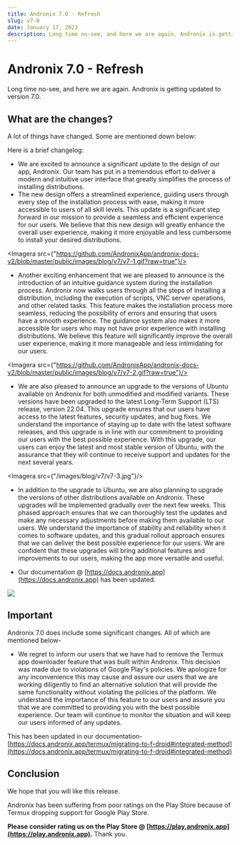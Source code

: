 ```yaml
---
title: Andronix 7.0 - Refresh
slug: v7-0
date: January 17, 2023
description: Long time no-see, and here we are again. Andronix is getting updated to version 7.0.
---
```




# Andronix 7.0 - Refresh

<Authors date="January 17th, 2023">
    <Author name="Prakhar Shukla" link="https://prakharshukla.dev"/>
</Authors>

Long time no-see, and here we are again. Andronix is getting updated to version 7.0.

## What are the changes?

A lot of things have changed. Some are mentioned down below:

Here is a brief changelog:

- We are excited to announce a significant update to the design of our app, Andronix. Our team has put in a tremendous effort to deliver a modern and intuitive user interface that greatly simplifies the process of installing distributions.
- The new design offers a streamlined experience, guiding users through every step of the installation process with ease, making it more accessible to users of all skill levels. This update is a significant step forward in our mission to provide a seamless and efficient experience for our users. We believe that this new design will greatly enhance the overall user experience, making it more enjoyable and less cumbersome to install your desired distributions.


<Imagera src={"https://github.com/AndronixApp/andronix-docs-v2/blob/master/public/images/blog/v7/v7-1.gif?raw=true"}/>
- Another exciting enhancement that we are pleased to announce is the introduction of an intuitive guidance system during the installation process. Andronix now walks users through all the steps of installing a distribution, including the execution of scripts, VNC server operations, and other related tasks. This feature makes the installation process more seamless, reducing the possibility of errors and ensuring that users have a smooth experience. The guidance system also makes it more accessible for users who may not have prior experience with installing distributions. We believe this feature will significantly improve the overall user experience, making it more manageable and less intimidating for our users.

<Imagera src={"https://github.com/AndronixApp/andronix-docs-v2/blob/master/public/images/blog/v7/v7-2.gif?raw=true"}/>
- We are also pleased to announce an upgrade to the versions of Ubuntu available on Andronix for both unmodified and modified variants. These versions have been upgraded to the latest Long-Term Support (LTS) release, version 22.04. This upgrade ensures that our users have access to the latest features, security updates, and bug fixes. We understand the importance of staying up to date with the latest software releases, and this upgrade is in line with our commitment to providing our users with the best possible experience. With this upgrade, our users can enjoy the latest and most stable version of Ubuntu, with the assurance that they will continue to receive support and updates for the next several years.


<Imagera src={"/images/blog/v7/v7-3.jpg"}/>
- In addition to the upgrade to Ubuntu, we are also planning to upgrade the versions of other distributions available on Andronix. These upgrades will be implemented gradually over the next few weeks. This phased approach ensures that we can thoroughly test the updates and make any necessary adjustments before making them available to our users. We understand the importance of stability and reliability when it comes to software updates, and this gradual rollout approach ensures that we can deliver the best possible experience for our users. We are confident that these upgrades will bring additional features and improvements to our users, making the app more versatile and useful.

- Our documentation @ [https://docs.andronix.app](https://docs.andronix.app) has been updated.

![](/images/blog/v7/v7-4.png)
## Important

Andronix 7.0 does include some significant changes. All of which are mentioned below-

- We regret to inform our users that we have had to remove the Termux app downloader feature that was built within Andronix. This decision was made due to violations of Google Play's policies. We apologize for any inconvenience this may cause and assure our users that we are working diligently to find an alternative solution that will provide the same functionality without violating the policies of the platform. We understand the importance of this feature to our users and assure you that we are committed to providing you with the best possible experience. Our team will continue to monitor the situation and will keep our users informed of any updates.

This has been updated in our documentation- [https://docs.andronix.app/termux/migrating-to-f-droid#integrated-method](https://docs.andronix.app/termux/migrating-to-f-droid#integrated-method)

## Conclusion

We hope that you will like this release.

Andronix has been suffering from poor ratings on the Play Store because of Termux dropping support for Google Play Store.

**Please consider rating us on the Play Store @ [https://play.andronix.app](https://play.andronix.app).** Thank you.
